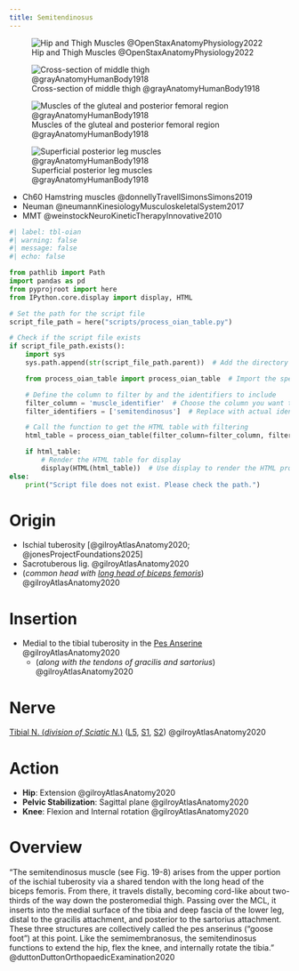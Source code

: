 ```yaml
---
title: Semitendinosus
---
```


![Hip and Thigh Muscles @OpenStaxAnatomyPhysiology2022](/The Archive/Images/OpenStax Anatomy and Physiology 2e/fig11.29 Hip and Thigh Muscles.jpeg){#fig-openstax-fig11.29}

![Cross-section of middle thigh @grayAnatomyHumanBody1918](/The Archive/Images/Gray anatomy 1918 images/Myology/image432 Cross-section through the middle of the thigh.gif)

![Muscles of the gluteal and posterior femoral region @grayAnatomyHumanBody1918](/The Archive/Images/Gray anatomy 1918 images/Myology/image434 Muscles of the gluteal and posterior femoral regions.gif){#fig-gray1918-image434}

![Superficial posterior leg muscles @grayAnatomyHumanBody1918](/The Archive/Images/Gray anatomy 1918 images/Myology/image438 Muscles of the back of the leg. Superficial layer.gif){#fig-gray1918-image438}

::: {.callout title="Reading list"}

- Ch60 Hamstring muscles @donnellyTravellSimonsSimons2019
- Neuman @neumannKinesiologyMusculoskeletalSystem2017
- MMT @weinstockNeuroKineticTherapyInnovative2010


:::

```python
#| label: tbl-oian
#| warning: false
#| message: false
#| echo: false

from pathlib import Path
import pandas as pd
from pyprojroot import here
from IPython.core.display import display, HTML

# Set the path for the script file
script_file_path = here("scripts/process_oian_table.py")

# Check if the script file exists
if script_file_path.exists():
    import sys
    sys.path.append(str(script_file_path.parent))  # Add the directory of the script to the system path

    from process_oian_table import process_oian_table  # Import the specific function

    # Define the column to filter by and the identifiers to include
    filter_column = 'muscle_identifier'  # Choose the column you want to filter by
    filter_identifiers = ['semitendinosus']  # Replace with actual identifiers you want to include

    # Call the function to get the HTML table with filtering
    html_table = process_oian_table(filter_column=filter_column, filter_identifiers=filter_identifiers)

    if html_table:
        # Render the HTML table for display
        display(HTML(html_table))  # Use display to render the HTML properly
else:
    print("Script file does not exist. Please check the path.")

```

# Origin {#origin}

- Ischial tuberosity [@gilroyAtlasAnatomy2020; @jonesProjectFoundations2025]
- Sacrotuberous lig. @gilroyAtlasAnatomy2020
- (*common head with [long head of biceps femoris]({{< var ref-biceps-femoris-long-head.action >}})*) @gilroyAtlasAnatomy2020

# Insertion {#insertion}

- Medial to the tibial tuberosity in the [Pes Anserine]({{< var ref-pes-anserine.path >}}) @gilroyAtlasAnatomy2020
    - (*along with the tendons of gracilis and sartorius*) @gilroyAtlasAnatomy2020

# Nerve

[Tibial N. (*division of Sciatic N.*)]({{< var ref-tibial-nerve.path >}}) ([L5]({{< var ref-nerve-root.l5 >}}), [S1]({{< var ref-nerve-root.s1 >}}), [S2]({{< var ref-nerve-root.s2 >}})) @gilroyAtlasAnatomy2020

# Action {#action}

- **Hip**: Extension @gilroyAtlasAnatomy2020
- **Pelvic Stabilization**: Sagittal plane @gilroyAtlasAnatomy2020
- **Knee**: Flexion and Internal rotation @gilroyAtlasAnatomy2020


# Overview

"The semitendinosus muscle (see Fig. 19-8) arises from the upper portion of the ischial tuberosity via a shared tendon with the long head of the biceps femoris. From there, it travels distally, becoming cord-like about two-thirds of the way down the posteromedial thigh. Passing over the MCL, it inserts into the medial surface of the tibia and deep fascia of the lower leg, distal to the gracilis attachment, and posterior to the sartorius attachment. These three structures are collectively called the pes anserinus (“goose foot”) at this point. Like the semimembranosus, the semitendinosus functions to extend the hip, flex the knee, and internally rotate the tibia." @duttonDuttonOrthopaedicExamination2020 